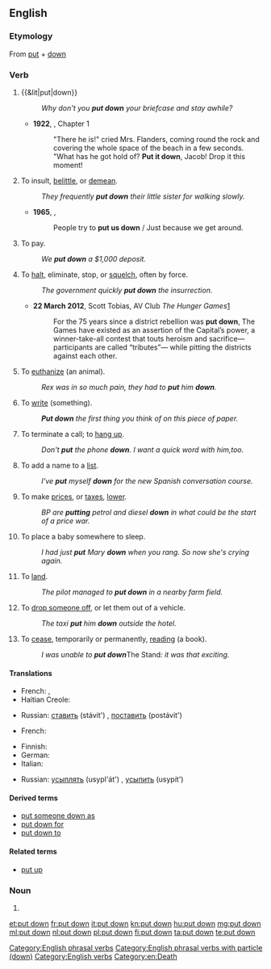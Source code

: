 {{also|put-down}}
==English==

===Etymology===
From [[put]] + [[down]]

===Verb===
{{en-verb|puts down|putting down|put down|head=[[put]] [[down]]}}

# {{&lit|put|down}}
#: ''Why don't you '''put down''' your briefcase and stay awhile?''
#* '''1922''', {{w|Virginia Woolf}}, ''{{w|Jacob's Room}}'' Chapter 1
#*: "There he is!" cried Mrs. Flanders, coming round the rock and covering the whole space of the beach in a few seconds. "What has he got hold of? '''Put it down''', Jacob! Drop it this moment!
# {{context|idiomatic|lang=en}} To insult, [[belittle]], or [[demean]].
#: ''They frequently '''put down''' their little sister for walking slowly.''
#* '''1965''', {{w|The Who}}, {{w|My Generation}}
#*: People try to '''put us down''' / Just because we get around.
# {{context|of money as deposit|lang=en}} To pay.
#: ''We '''put down''' a $1,000 deposit.''
# To [[halt]], eliminate, stop, or [[squelch]], often by force.
#: ''The government quickly '''put down''' the insurrection.''
#* '''22 March 2012''', Scott Tobias, AV Club ''The Hunger Games''[http://www.avclub.com/articles/the-hunger-games,71293/]
#*: For the 75 years since a district rebellion was '''put down''', The Games have existed as an assertion of the Capital’s power, a winner-take-all contest that touts heroism and sacrifice—participants are called “tributes”— while pitting the districts against each other.
# {{context|euphemistic|lang=en}} To [[euthanize]] (an animal).
#: ''Rex was in so much pain, they had to '''put''' him '''down'''.''
# To [[write]] (something).
#: '''''Put down''' the first thing you think of on this piece of paper.''
# {{context|of a telephone|lang=en}} To terminate a call; to [[hang up]].
#: ''Don't '''put''' the phone '''down'''. I want a quick word with him,too.''
# To add a name to a [[list]].
#: ''I've '''put''' myself '''down''' for the new Spanish conversation course.''
# To make [[prices]], or [[taxes]], [[lower]].
#: ''BP are '''putting''' petrol and diesel '''down''' in what could be the start of a price war.''
# {{context|idiomatic|lang=en}} To place a baby somewhere to sleep.
#: ''I had just '''put''' Mary '''down''' when you rang. So now she's crying again.''
# {{context|idiomatic|of an aircraft|lang=en}} To [[land]].
#: ''The pilot managed to '''put down''' in a nearby farm field.''
# {{context|idiomatic|lang=en}} To [[drop off|drop someone off]], or let them out of a vehicle.
#: ''The taxi '''put''' him '''down''' outside the hotel.''
# {{context|idiomatic|lang=en}} To [[cease]], temporarily or permanently, [[read]]ing (a book).
#: ''I was unable to '''put down''' ''The Stand'': it was that exciting.''

====Translations====
{{trans-top|set down, stop carrying}}
* French: {{t+|fr|poser}},  {{t+|fr|déposer}}
* Haitian Creole: {{tø|ht|depoze}}
{{trans-mid}}
* Russian: [[ставить]] (stávit') {{impf}}, [[поставить]] (postávit') {{pf.}}
{{trans-bottom}}

{{trans-top|halt, eliminate, often by force}}
* French: {{t+|fr|mater}}
{{trans-mid}}
{{trans-bottom}}

{{trans-top|administer euthanasia to an animal}}
* Finnish: {{t+|fi|lopettaa}}
* German: {{t+|de|einschläfern}}
* Italian: {{t+|it|abbattere}}
{{trans-mid}}
* Russian: [[усыплять]] (usypl'át') {{impf}}, [[усыпить]] (usypít') {{pf.}}
{{trans-bottom}}

====Derived terms====
* [[put someone down as]]
* [[put down for]]
* [[put down to]]

====Related terms====
* [[put up]]

===Noun===
{{en-noun|head=[[put]] [[down]]}}

# {{alternative spelling of|put-down}}

[[Category:English phrasal verbs]]
[[Category:English phrasal verbs with particle (down)]]
[[Category:English verbs]]
[[Category:en:Death]]

[[et:put down]]
[[fr:put down]]
[[it:put down]]
[[kn:put down]]
[[hu:put down]]
[[mg:put down]]
[[ml:put down]]
[[nl:put down]]
[[pl:put down]]
[[fi:put down]]
[[ta:put down]]
[[te:put down]]